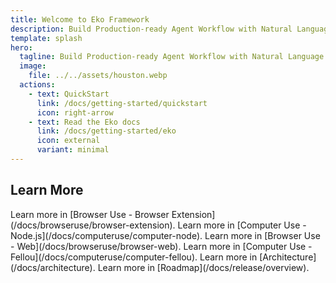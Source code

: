 ```yaml
---
title: Welcome to Eko Framework
description: Build Production-ready Agent Workflow with Natural Language
template: splash
hero:
  tagline: Build Production-ready Agent Workflow with Natural Language
  image:
    file: ../../assets/houston.webp
  actions:
    - text: QuickStart
      link: /docs/getting-started/quickstart
      icon: right-arrow
    - text: Read the Eko docs
      link: /docs/getting-started/eko
      icon: external
      variant: minimal
---
```



## Learn More

<CardGrid>
	<Card title="Use Eko in Browser Extension" icon="puzzle">
		Learn more in [Browser Use - Browser Extension](/docs/browseruse/browser-extension).
	</Card>
	<Card title="Use Eko in Node.js" icon="node">
		Learn more in [Computer Use - Node.js](/docs/computeruse/computer-node).
	</Card>
	<Card title="Use Eko in Web" icon="seti:react">
		Learn more in [Browser Use - Web](/docs/browseruse/browser-web).
	</Card>
	<Card title="Use Eko in AI-Browser Fellou" icon="laptop">
		Learn more in [Computer Use - Fellou](/docs/computeruse/computer-fellou).
	</Card>
	<Card title="Architecture" icon="threads">
		Learn more in [Architecture](/docs/architecture).
	</Card>
	<Card title="Roadmap" icon="seti:todo">
		Learn more in [Roadmap](/docs/release/overview).
	</Card>
</CardGrid>

